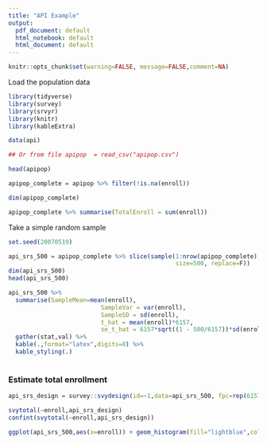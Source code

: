 ```yaml
---
title: "API Example"
output:
  pdf_document: default
  html_notebook: default
  html_document: default
---
```


```r
knitr::opts_chunk$set(warning=FALSE, message=FALSE,comment=NA)
```

Load the population data 

```r
library(tidyverse)
library(survey)
library(srvyr)
library(knitr)
library(kableExtra)

data(api)

## Or from file apipop  = read_csv("apipop.csv")

head(apipop)

apipop_complete = apipop %>% filter(!is.na(enroll))

dim(apipop_complete)

apipop_complete %>% summarise(TotalEnroll = sum(enroll))
```


Take a simple random sample
```r
set.seed(20070519)

api_srs_500 = apipop_complete %>% slice(sample(1:nrow(apipop_complete), 
                                               size=500, replace=F))
dim(api_srs_500)
head(api_srs_500)

api_srs_500 %>% 
  summarise(SampleMean=mean(enroll),
                          SampleVar = var(enroll),
                          SampleSD = sd(enroll),
                          t_hat = mean(enroll)*6157,
                          se_t_hat = 6157*sqrt((1 - 500/6157))*sd(enroll)/sqrt(500))  %>% 
  gather(stat,val) %>% 
  kable(.,format="latex",digits=0) %>% 
  kable_styling(.)
  
```

### Estimate total enrollment

```r
api_srs_design = survey::svydesign(id=~1,data=api_srs_500, fpc=rep(6157,500))

svytotal(~enroll,api_srs_design)
confint(svytotal(~enroll,api_srs_design))

ggplot(api_srs_500,aes(x=enroll)) + geom_histogram(fill="lightblue",col="black")
```

